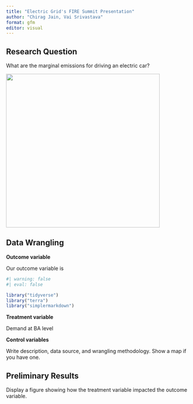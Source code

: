```yaml
---
title: "Electric Grid's FIRE Summit Presentation"
author: "Chirag Jain, Vai Srivastava"
format: gfm
editor: visual
---
```


## Research Question

What are the marginal emissions for driving an electric car?

[![](images/eu-lifetime-co2-infographic.jpg){fig-alt="Emissions from Cars, Gasoline vs Electric Vehicles" width="420"}](https://web.archive.org/web/20201130165117/https://www.europarl.europa.eu/news/en/headlines/priorities/climate-change/20190313STO31218/co2-emissions-from-cars-facts-and-figures-infographics)

## Data Wrangling

**Outcome variable**

Our outcome variable is 

```r
#| warning: false
#| eval: false

library("tidyverse")
library("terra")
library("simplermarkdown")
```

**Treatment variable**

Demand at BA level

**Control variables**

Write description, data source, and wrangling methodology. Show a map if you have one.

## Preliminary Results

Display a figure showing how the treatment variable impacted the outcome variable.
